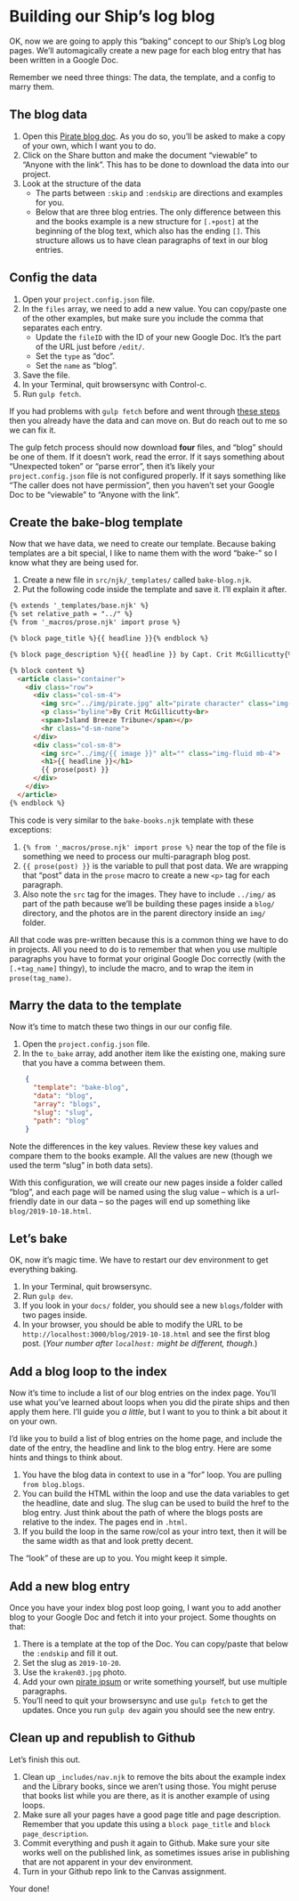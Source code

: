 # Building our Ship's log blog

OK, now we are going to apply this "baking" concept to our Ship's Log blog pages. We'll automagically create a new page for each blog entry that has been written in a Google Doc.

Remember we need three things: The data, the template, and a config to marry them.

## The blog data

1. Open this [Pirate blog doc](https://docs.google.com/document/d/18XALhwT3zGnY6XHy1z1Z_7zfakvRSp-wlnlrTgFO3QQ/copy#). As you do so, you'll be asked to make a copy of your own, which I want you to do.
2. Click on the Share button and make the document "viewable" to "Anyone with the link". This has to be done to download the data into our project.
3. Look at the structure of the data
    - The parts between `:skip` and `:endskip` are directions and examples for you.
    - Below that are three blog entries. The only difference between this and the books example is a new structure for `[.+post]` at the beginning of the blog text, which also has the ending `[]`. This structure allows us to have clean paragraphs of text in our blog entries.

## Config the data

1. Open your `project.config.json` file.
2. In the `files` array, we need to add a new value. You can copy/paste one of the other examples, but make sure you include the comma that separates each entry.
    - Update the `fileID` with the ID of your new Google Doc. It's the part of the URL just before `/edit/`.
    - Set the `type` as "doc".
    - Set the `name` as "blog".
3. Save the file.
4. In your Terminal, quit browsersync with Control-c.
5. Run `gulp fetch`.

::: callout-warning
If you had problems with `gulp fetch` before and went through [these steps](a-fetch-problems.qmd) then you already have the data and can move on. But do reach out to me so we can fix it.
:::

The gulp fetch process should now download **four** files, and "blog" should be one of them. If it doesn't work, read the error. If it says something about "Unexpected token" or "parse error", then it's likely your `project.config.json` file is not configured properly. If it says something like "The caller does not have permission", then you haven't set your Google Doc to be "viewable" to "Anyone with the link".

## Create the bake-blog template

Now that we have data, we need to create our template. Because baking templates are a bit special, I like to name them with the word "bake-" so I know what they are being used for.

1. Create a new file in `src/njk/_templates/` called `bake-blog.njk`.
2. Put the following code inside the template and save it. I'll explain it after.

```html
{% extends '_templates/base.njk' %}
{% set relative_path = "../" %}
{% from '_macros/prose.njk' import prose %}

{% block page_title %}{{ headline }}{% endblock %}

{% block page_description %}{{ headline }} by Capt. Crit McGillicutty{% endblock %}

{% block content %}
  <article class="container">
    <div class="row">
      <div class="col-sm-4">
        <img src="../img/pirate.jpg" alt="pirate character" class="img-fluid">
        <p class="byline">By Crit McGillicutty<br>
        <span>Island Breeze Tribune</span></p>
        <hr class="d-sm-none">
      </div>
      <div class="col-sm-8">
        <img src="../img/{{ image }}" alt="" class="img-fluid mb-4">
        <h1>{{ headline }}</h1>
        {{ prose(post) }}
      </div>
    </div>
  </article>
{% endblock %}
```

This code is very similar to the `bake-books.njk` template with these exceptions:

1. `{% from '_macros/prose.njk' import prose %}` near the top of the file is something we need to process our multi-paragraph blog post.
2. `{{ prose(post) }}` is the variable to pull that post data. We are wrapping that "post" data in the `prose` macro to create a new `<p>` tag for each paragraph.
3. Also note the `src` tag for the images. They have to include `../img/` as part of the path because we'll be building these pages inside a `blog/` directory, and the photos are in the parent directory inside an `img/` folder.

All that code was pre-written because this is a common thing we have to do in projects. All you need to do is to remember that when you use multiple paragraphs you have to format your original Google Doc correctly (with the `[.+tag_name]` thingy), to include the macro, and to wrap the item in `prose(tag_name)`.

## Marry the data to the template

Now it's time to match these two things in our our config file.

1. Open the `project.config.json` file.
2. In the `to_bake` array, add another item like the existing one, making sure that you have a comma between them.

```json
    {
      "template": "bake-blog",
      "data": "blog",
      "array": "blogs",
      "slug": "slug",
      "path": "blog"
    }
```

Note the differences in the key values. Review these key values and compare them to the books example. All the values are new (though we used the term "slug" in both data sets).

With this configuration, we will create our new pages inside a folder called "blog", and each page will be named using the slug value -- which is a url-friendly date in our data -- so the pages will end up something like `blog/2019-10-18.html`.

## Let's bake

OK, now it's magic time. We have to restart our dev environment to get everything baking.

1. In your Terminal, quit browsersync.
2. Run `gulp dev`.
3. If you look in your `docs/` folder, you should see a new `blogs/`folder with two pages inside.
4. In your browser, you should be able to modify the URL to be `http://localhost:3000/blog/2019-10-18.html` and see the first blog post. (*Your number after `localhost:` might be different, though.*)

## Add a blog loop to the index

Now it's time to include a list of our blog entries on the index page. You'll use what you've learned about loops when you did the pirate ships and then apply them here. I'll guide you _a little_, but I want to you to think a bit about it on your own.

I'd like you to build a list of blog entries on the home page, and include the date of the entry, the headline and link to the blog entry. Here are some hints and things to think about.

1. You have the blog data in context to use in a "for" loop. You are pulling `from blog.blogs`.
2. You can build the HTML within the loop and use the data variables to get the headline, date and slug. The slug can be used to build the href to the blog entry. Just think about the path of where the blogs posts are relative to the index. The pages end in `.html`.
3. If you build the loop in the same row/col as your intro text, then it will be the same width as that and look pretty decent.

The "look" of these are up to you. You might keep it simple.

## Add a new blog entry

Once you have your index blog post loop going, I want you to add another blog to your Google Doc and fetch it into your project. Some thoughts on that:

1. There is a template at the top of the Doc. You can copy/paste that below the `:endskip` and fill it out.
2. Set the slug as `2019-10-20`.
3. Use the `kraken03.jpg` photo.
4. Add your own [pirate ipsum](https://pirateipsum.me/) or write something yourself, but use multiple paragraphs.
5. You'll need to quit your browsersync and use `gulp fetch` to get the updates. Once you run `gulp dev` again you should see the new entry.

## Clean up and republish to Github

Let's finish this out.

1. Clean up `_includes/nav.njk` to remove the bits about the example index and the Library books, since we aren't using those. You might peruse that books list while you are there, as it is another example of using loops.
2. Make sure all your pages have a good page title and page description. Remember that you update this using a `block page_title` and `block page_description`.
3. Commit everything and push it again to Github. Make sure your site works well on the published link, as sometimes issues arise in publishing that are not apparent in your dev environment.
4. Turn in your Github repo link to the Canvas assignment.

Your done!
